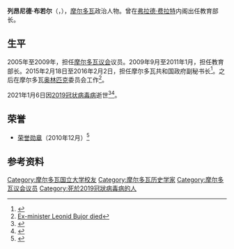 {{Infobox Politician
| name = 列昂尼德·布若尔
| native_name = Leonid Bujor
| image = Leonid Bujor (crop).jpg
| caption = 
| office = 摩尔多瓦教育部长
| primeminister = [[弗拉德·费拉特|弗拉德·费拉特]]
| president = [[米哈伊·金普|米哈伊·金普]]
| term_start = 2009年9月25日
| term_end = 2011年1月14日
| predecessor = 
| successor = 
| office2 = [[摩尔多瓦议会|摩尔多瓦议会]]议员
| term_start2 = 2005年
| term_end2 = 2009年
| birth_date = 1955年11月27日
| birth_place = {{URS}}[[摩尔达维亚苏维埃社会主义共和国|摩尔达维亚苏维埃社会主义共和国]][[雷什卡內區|雷什卡內區]]
| death_date = {{Dda|2021|1|6|1955|11|27}}
| death_place = 
| nationality = {{MOL}}
| party = 
| otherparty = 
| children = 2
| alma_mater = 
| awards = {{荣誉勋章 (摩尔多瓦)}}
| occupation = [[工程师|工程师]]、政治人物
}}
'''列昂尼德·布若尔'''（{{lang-ro|Leonid Bujor}}，{{bd|1955年|11月27日|2021年|1月6日|catIdx=Bujor}}），[[摩尔多瓦|摩尔多瓦]]政治人物。曾在[[弗拉德·费拉特|弗拉德·费拉特]]内阁出任教育部长。

== 生平 ==
2005年至2009年，担任[[摩尔多瓦议会|摩尔多瓦议会]]议员。2009年9月至2011年1月，担任教育部长。2015年2月18日至2016年2月2日，担任摩尔多瓦共和国政府副秘书长<ref>{{Cite web |url=http://www.gov.md/ro/content/leonid-bujor-fost-numit-secretar-general-adjunct-al-guvernului |title=Leonid Bujor a fost numit Secretar general adjunct al Guvernului |access-date=2021-01-10 |archive-date=2021-01-10 |archive-url=https://web.archive.org/web/20210110140535/https://gov.md/ro/content/leonid-bujor-fost-numit-secretar-general-adjunct-al-guvernului }}</ref>。之后在摩尔多瓦[[奥林匹克|奥林匹克]]委员会工作<ref>[https://www.ipn.md/en/ex-minister-leonid-bujor-died-7967_1078889.html Ex-minister Leonid Bujor died]</ref>。

2021年1月6日因[[2019冠状病毒病|2019冠状病毒病]]逝世<ref>{{Cite web |url=https://www.jurnal.md/ro/news/b31fc6045727b8cd/fostul-deputat-si-ministru-al-educatiei-leonid-bujor-a-murit-din-cauza-infectiei-cu-noul-coronavirus.html |title=Fostul deputat și ministru al Educației, Leonid Bujor, a murit din cauza infecției cu noul coronavirus |access-date=2021-01-10 |archive-date=2021-01-09 |archive-url=https://web.archive.org/web/20210109135040/https://www.jurnal.md/ro/news/b31fc6045727b8cd/fostul-deputat-si-ministru-al-educatiei-leonid-bujor-a-murit-din-cauza-infectiei-cu-noul-coronavirus.html }}</ref><ref>{{Cite web |url=https://protv.md/politic/leonid-bujor-fostul-ministru-al-educatiei-a-murit-fiind-rapus-de-coronavirus---2553082.html |title=Leonid Bujor, fostul ministru al Educatiei, a murit fiind rapus de coronavirus |access-date=2021-01-10 |archive-date=2021-01-10 |archive-url=https://web.archive.org/web/20210110105140/https://protv.md/politic/leonid-bujor-fostul-ministru-al-educatiei-a-murit-fiind-rapus-de-coronavirus---2553082.html }}</ref>。

==荣誉==
*[[荣誉勋章_(摩尔多瓦)|荣誉勋章]]（2010年12月）<ref>{{Cite web |url=http://www.timpul.md/articol/distinctii-de-stat-pentru-promovarea-valorilor-nationale-18546.html |title=Distincții de stat pentru promovarea valorilor naționale |access-date=2021-01-10 |archive-date=2021-01-10 |archive-url=https://web.archive.org/web/20210110221712/https://www.timpul.md/articol/distinctii-de-stat-pentru-promovarea-valorilor-nationale-18546.html }}</ref>

==参考资料==
{{Reflist}}

{{Authority control}}

{{DEFAULTSORT:Bujor, Leonid}}
[[Category:摩尔多瓦国立大学校友|Category:摩尔多瓦国立大学校友]]
[[Category:摩尔多瓦历史学家|Category:摩尔多瓦历史学家]]
[[Category:摩尔多瓦议会议员|Category:摩尔多瓦议会议员]]
[[Category:死於2019冠狀病毒病的人|Category:死於2019冠狀病毒病的人]]
